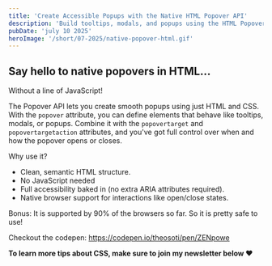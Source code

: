 ```yaml
---
title: 'Create Accessible Popups with the Native HTML Popover API'
description: 'Build tooltips, modals, and popups using the HTML Popover API—no JavaScript needed, fully accessible, and widely supported.'
pubDate: 'july 10 2025'
heroImage: '/short/07-2025/native-popover-html.gif'
---
```



<Picture
  src="/short/07-2025/native-popover-html.gif"
  alt="Example of a native HTML popover triggered with popovertarget, styled and functioning without JavaScript"
  width="400"
  height="600"
  style="margin: 2em auto 1em auto; display: block; border: 4px solid var(--border)"
/>

## Say hello to native popovers in HTML…

Without a line of JavaScript!

The Popover API lets you create smooth popups using just HTML and CSS.
With the `popover` attribute, you can define elements that behave like tooltips, modals, or popups.
Combine it with the `popovertarget` and `popovertargetaction` attributes, and you've got full control over when and how the popover opens or closes.

Why use it?

- Clean, semantic HTML structure.
- No JavaScript needed
- Full accessibility baked in (no extra ARIA attributes required).
- Native browser support for interactions like open/close states.

Bonus: It is supported by 90% of the browsers so far.
So it is pretty safe to use!

Checkout the codepen: https://codepen.io/theosoti/pen/ZENpowe

**To learn more tips about CSS, make sure to join my newsletter below ❤️**
